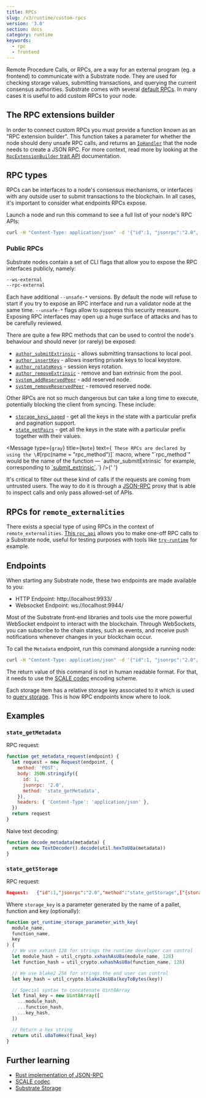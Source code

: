 ---
title: RPCs
slug: /v3/runtime/custom-rpcs
version: '3.0'
section: docs
category: runtime
keywords:
  - rpc
  - frontend
---

Remote Procedure Calls, or RPCs, are a way for an external program
(eg. a frontend) to communicate with a Substrate node. They are used
for checking storage values, submitting transactions, and querying the
current consensus authorities. Substrate comes with several [default RPCs](https://polkadot.js.org/docs/substrate/rpc/).
In many cases it is useful to add custom RPCs to your node.

## The RPC extensions builder

In order to connect custom RPCs you must provide a function known as an "RPC extension builder".
This function takes a parameter for whether the node should deny unsafe RPC calls, and returns
an [`IoHandler`](/rustdocs/latest/node_rpc/type.IoHandler.html) that the node needs to create a
JSON RPC. For more context, read more by looking at the
[`RpcExtensionBuilder` trait API](/rustdocs/latest/sc_service/trait.RpcExtensionBuilder.html)
documentation.

## RPC types

RPCs can be interfaces to a node's consensus mechanisms, or interfaces with any outside user to
submit transactions to the blockchain. In all cases, it's important to consider what endpoints
RPCs expose.

Launch a node and run this command to see a full list of your node's RPC APIs:

```bash
curl -H "Content-Type: application/json" -d '{"id":1, "jsonrpc":"2.0", "method": "rpc_methods"}' http://localhost:9933/
```

### Public RPCs

Substrate nodes contain a set of CLI flags that allow you to expose the RPC interfaces publicly, namely:

```bash
--ws-external
--rpc-external
```

Each have additional `--unsafe-*` versions. By default the node will refuse to start if you try to expose
an RPC interface and run a validator node at the same time. `--unsafe-*` flags allow to suppress this security measure.
Exposing RPC interfaces may open up a huge surface of attacks and has to be carefully reviewed.

There are quite a few RPC methods that can be used to control the node's behaviour and should never (or rarely) be exposed:

- [`author_submitExtrinsic`](/rustdocs/latest/sc_rpc/author/trait.AuthorApi.html#tymethod.submit_extrinsic) - allows submitting transactions to local pool.
- [`author_insertKey`](/rustdocs/latest/sc_rpc_api/author/trait.AuthorApi.html#tymethod.insert_key) - allows inserting private keys to local keystore.
- [`author_rotateKeys`](/rustdocs/latest/sc_rpc_api/author/trait.AuthorApi.html#tymethod.rotate_keys) - session keys rotation.
- [`author_removeExtrinsic`](/rustdocs/latest/sc_rpc_api/author/trait.AuthorApi.html#tymethod.remove_extrinsic) - remove and ban extrinsic from the pool.
- [`system_addReservedPeer`](/rustdocs/latest/sc_rpc_api/system/trait.SystemApi.html#tymethod.system_add_reserved_peer) - add reserved node.
- [`system_removeReservedPeer`](/rustdocs/latest/sc_rpc_api/system/trait.SystemApi.html#tymethod.system_remove_reserved_peer) - removed reserved node.

Other RPCs are not so much dangerous but can take a long time to execute, potentially blocking the client from syncing. These include:

- [`storage_keys_paged`](/rustdocs/latest/sc_rpc_api/state/trait.StateApi.html#tymethod.storage_keys_paged) - get all the keys in the state with a particular prefix and pagination support.
- [`state_getPairs`](/rustdocs/latest/sc_rpc_api/state/trait.StateApi.html#tymethod.storage_pairs) - get all the keys in the state with a particular prefix together with their values.

<Message
  type={`gray`}
  title={`Note`}
  text={`
These RPCs are declared by using the \`#[rpc(name = "rpc_method")]\` macro, where "\`rpc_method\`" would be the name of the function &mdash; \`author_submitExtrinsic\` for example, 
corresponding to [\`submit_extrinsic\`](/rustdocs/latest/sc_rpc/author/trait.AuthorApi.html#tymethod.submit_extrinsic).`}
/>{' '}

It's critical to filter out these kind of calls if the requests are coming from untrusted users.
The way to do it is through a [JSON-RPC](/v3/getting-started/glossary#json-rpc) proxy that is
able to inspect calls and only pass allowed-set of APIs.

## RPCs for `remote_externalities`

There exists a special type of using RPCs in the context of `remote_externalities`.
[This `rpc_api`](/rustdocs/latest/remote_externalities/rpc_api/index.html) allows you to make
one-off RPC calls to a Substrate node, useful for testing purposes with tools like
[`try-runtime`](/v3/tools/try-runtime) for example.

## Endpoints

When starting any Substrate node, these two endpoints are made available to you:

- HTTP Endpoint: http://localhost:9933/
- Websocket Endpoint: ws://localhost:9944/

Most of the Substrate front-end libraries and tools use the more powerful WebSocket endpoint to
interact with the blockchain. Through WebSockets, you can subscribe to the chain states, such as
events, and receive push notifications whenever changes in your blockchain occur.

To call the `Metadata` endpoint, run this command alongside a running node:

```bash
curl -H "Content-Type: application/json" -d '{"id":1, "jsonrpc":"2.0", "method": "state_getMetadata"}' http://localhost:9933/
```

The return value of this command is not in human readable format. For that, it needs to use the
[SCALE codec](/v3/advanced/scale-codec) encoding scheme.

Each storage item has a relative storage key associated to it which is used to
[query storage](/v3/advanced/storage#querying-storage). This is how RPC endpoints know where to look.

## Examples

### `state_getMetadata`

RPC request:

```javascript
function get_metadata_request(endpoint) {
  let request = new Request(endpoint, {
    method: 'POST',
    body: JSON.stringify({
      id: 1,
      jsonrpc: '2.0',
      method: 'state_getMetadata',
    }),
    headers: { 'Content-Type': 'application/json' },
  })
  return request
}
```

Naive text decoding:

```javascript
function decode_metadata(metadata) {
  return new TextDecoder().decode(util.hexToU8a(metadata))
}
```

### `state_getStorage`

RPC request:

```json
Request:   {"id":1,"jsonrpc":"2.0","method":"state_getStorage",["{storage_key}"]}
```

Where `storage_key` is a parameter generated by the name of a pallet, function and key (optionally):

```javascript
function get_runtime_storage_parameter_with_key(
  module_name,
  function_name,
  key
) {
  // We use xxhash 128 for strings the runtime developer can control
  let module_hash = util_crypto.xxhashAsU8a(module_name, 128)
  let function_hash = util_crypto.xxhashAsU8a(function_name, 128)

  // We use blake2 256 for strings the end user can control
  let key_hash = util_crypto.blake2AsU8a(keyToBytes(key))

  // Special syntax to concatenate Uint8Array
  let final_key = new Uint8Array([
    ...module_hash,
    ...function_hash,
    ...key_hash,
  ])

  // Return a hex string
  return util.u8aToHex(final_key)
}
```

## Further learning

- [Rust implementation of JSON-RPC](https://github.com/paritytech/jsonrpc)
- [SCALE codec](/v3/advanced/scale-codec)
- [Substrate Storage](/v3/advanced/storage)
